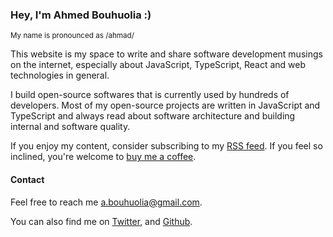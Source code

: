 ### Hey, I'm Ahmed Bouhuolia :)

<small>My name is pronounced as /ahmad/</small>

<Spacer />

This website is my space to write and share software development musings on the internet, especially about JavaScript, TypeScript, React and web technologies in general.

I build open-source softwares that is currently used by hundreds of developers. Most of my open-source projects are written in JavaScript and TypeScript and always read about software architecture and building internal and software quality.

If you enjoy my content, consider subscribing to my [RSS feed](/rss.xml). If you feel so inclined, you're welcome to [buy me a coffee](https://www.buymeacoffee.com/bouhuolia).

<Spacer />

#### Contact

Feel free to reach me [a.bouhuolia@gmail.com](mail://a.bouhuolia@gmail.com).

You can also find me on [Twitter](https://twitter.com/bouhuolia), and [Github](https://github.com/abouolia).
